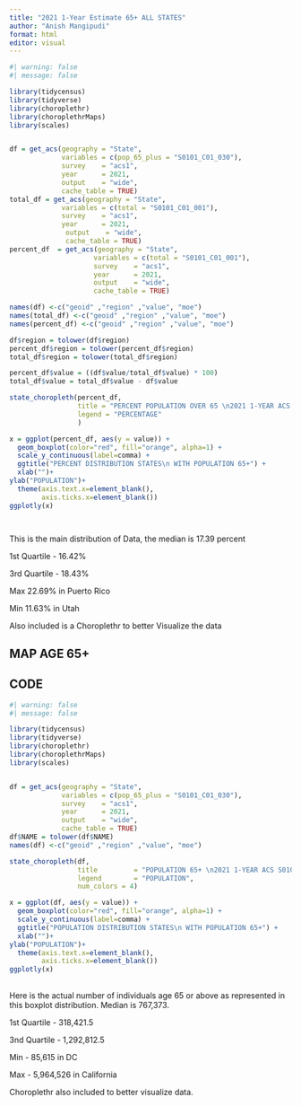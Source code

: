 ```yaml
---
title: "2021 1-Year Estimate 65+ ALL STATES"
author: "Anish Mangipudi"
format: html
editor: visual
---
```


```r
#| warning: false
#| message: false

library(tidycensus)
library(tidyverse)
library(choroplethr)
library(choroplethrMaps)
library(scales)


df = get_acs(geography = "State",
             variables = c(pop_65_plus = "S0101_C01_030"),
             survey    = "acs1",
             year      = 2021,
             output    = "wide",
             cache_table = TRUE)
total_df = get_acs(geography = "State",
             variables = c(total = "S0101_C01_001"),
             survey    = "acs1",
             year      = 2021,
              output    = "wide",
              cache_table = TRUE)
percent_df  = get_acs(geography = "State",
                     variables = c(total = "S0101_C01_001"),
                     survey    = "acs1",
                     year      = 2021,
                     output    = "wide",
                     cache_table = TRUE)

names(df) <-c("geoid" ,"region" ,"value", "moe")
names(total_df) <-c("geoid" ,"region" ,"value", "moe")
names(percent_df) <-c("geoid" ,"region" ,"value", "moe")

df$region = tolower(df$region)
percent_df$region = tolower(percent_df$region)
total_df$region = tolower(total_df$region)

percent_df$value = ((df$value/total_df$value) * 100)
total_df$value = total_df$value - df$value

state_choropleth(percent_df,
                 title = "PERCENT POPULATION OVER 65 \n2021 1-YEAR ACS S0101_C01_001",
                 legend = "PERCENTAGE"
                 )

x = ggplot(percent_df, aes(y = value)) +
  geom_boxplot(color="red", fill="orange", alpha=1) + 
  scale_y_continuous(label=comma) +
  ggtitle("PERCENT DISTRIBUTION STATES\n WITH POPULATION 65+") +
  xlab("")+
ylab("POPULATION")+
  theme(axis.text.x=element_blank(),
        axis.ticks.x=element_blank()) 
ggplotly(x)




```

This is the main distribution of Data, the median is 17.39 percent

1st Quartile - 16.42%

3rd Quartile - 18.43%

Max 22.69% in Puerto Rico

Min 11.63% in Utah

Also included is a Choroplethr to better Visualize the data

## MAP AGE 65+

## CODE

```r
#| warning: false
#| message: false

library(tidycensus)
library(tidyverse)
library(choroplethr)
library(choroplethrMaps)
library(scales)


df = get_acs(geography = "State",
             variables = c(pop_65_plus = "S0101_C01_030"),
             survey    = "acs1",
             year      = 2021,
             output    = "wide",
             cache_table = TRUE)
df$NAME = tolower(df$NAME)
names(df) <-c("geoid" ,"region" ,"value", "moe")

state_choropleth(df, 
                 title         = "POPULATION 65+ \n2021 1-YEAR ACS S0101_C01_030",
                 legend        = "POPULATION",
                 num_colors = 4)

x = ggplot(df, aes(y = value)) +
  geom_boxplot(color="red", fill="orange", alpha=1) + 
  scale_y_continuous(label=comma) +
  ggtitle("POPULATION DISTRIBUTION STATES\n WITH POPULATION 65+") +
  xlab("")+
ylab("POPULATION")+
  theme(axis.text.x=element_blank(),
        axis.ticks.x=element_blank())
ggplotly(x)

```

## 

Here is the actual number of individuals age 65 or above as represented in this boxplot distribution. Median is 767,373.

1st Quartile - 318,421.5

3nd Quartile - 1,292,812.5

Min - 85,615 in DC

Max - 5,964,526 in California

Choroplethr also included to better visualize data.
